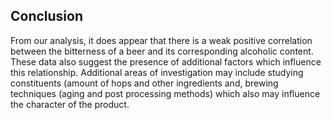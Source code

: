 ## Conclusion

From our analysis, it does appear that there is a weak positive correlation between the bitterness of a beer and its corresponding alcoholic content. These data also suggest the presence of additional factors which influence this relationship. Additional areas of investigation may include studying constituents (amount of hops and other ingredients and, brewing techniques (aging and post processing methods) which also may influence the character of the product.